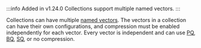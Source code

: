 :::info Added in v1.24.0
Collections support multiple named vectors.
:::

Collections can have multiple [named vectors](/weaviate/config-refs/schema/multi-vector). The vectors in a collection can have their own configurations, and compression must be enabled independently for each vector. Every vector is independent and can use [PQ](/weaviate/configuration/compression/pq-compression), [BQ](/weaviate/configuration/compression/bq-compression), [SQ](/weaviate/configuration/compression/sq-compression), or no compression.